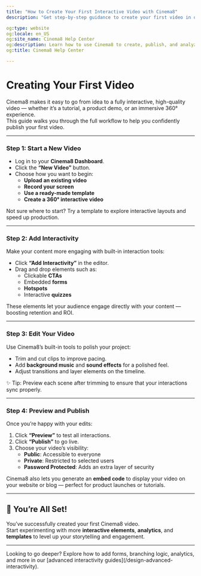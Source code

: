 ```yaml
---
title: "How to Create Your First Interactive Video with Cinema8"
description: "Get step-by-step guidance to create your first video in our platform. Start a new video, add interactivity, and publish. Visit Cinema8."

og:type: website
og:locale: en_US
og:site_name: Cinema8 Help Center
og:description: Learn how to use Cinema8 to create, publish, and analyze interactive videos.
og:title: Cinema8 Help Center

---
```



# Creating Your First Video

Cinema8 makes it easy to go from idea to a fully interactive, high-quality video — whether it’s a tutorial, a product demo, or an immersive 360° experience.  
This guide walks you through the full workflow to help you confidently publish your first video.

---

<Steps>

### Step 1: Start a New Video

- Log in to your **Cinema8 Dashboard**.
- Click the **“New Video”** button.
- Choose how you want to begin:
  - **Upload an existing video**
  - **Record your screen**
  - **Use a ready-made template**
  - **Create a 360° interactive video**

<Callout type="info">
Not sure where to start? Try a template to explore interactive layouts and speed up production.
</Callout>

---

### Step 2: Add Interactivity

Make your content more engaging with built-in interaction tools:

- Click **“Add Interactivity”** in the editor.
- Drag and drop elements such as:
  - Clickable **CTAs**
  - Embedded **forms**
  - **Hotspots**
  - Interactive **quizzes**

These elements let your audience engage directly with your content — boosting retention and ROI.

---

### Step 3: Edit Your Video

Use Cinema8’s built-in tools to polish your project:

- Trim and cut clips to improve pacing.
- Add **background music** and **sound effects** for a polished feel.
- Adjust transitions and layer elements on the timeline.

<Callout type="important">
✨ Tip: Preview each scene after trimming to ensure that your interactions sync properly.
</Callout>

---

### Step 4: Preview and Publish

Once you’re happy with your edits:

1. Click **“Preview”** to test all interactions.
2. Click **“Publish”** to go live.
3. Choose your video’s visibility:
   - **Public**: Accessible to everyone
   - **Private**: Restricted to selected users
   - **Password Protected**: Adds an extra layer of security

Cinema8 also lets you generate an **embed code** to display your video on your website or blog — perfect for product launches or tutorials.

</Steps>

---

## 🎉 You’re All Set!

You’ve successfully created your first Cinema8 video.  
Start experimenting with more **interactive elements**, **analytics**, and **templates** to level up your storytelling and engagement.

---

<Callout type="info">
Looking to go deeper? Explore how to add forms, branching logic, analytics, and more in our [advanced interactivity guides](/design-advanced-interactivity).
</Callout>
